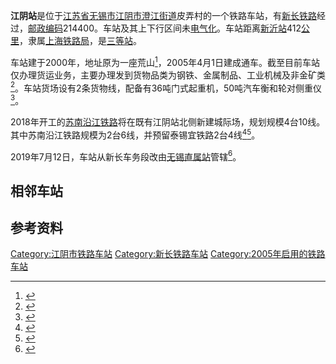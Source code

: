 {{noteTA
|1=zh-cn:始发车次; zh-hk:列車班次;
|2=zh-cn:车次; zh-hk:班次;
}}
{{Infobox China railway station
|车站名称 = 江阴站
|车站拼音 = Jiangyin
|英文名称 = Jiangyin Railway Station
|车站代码 = 19097<ref>{{cite book|title=中华人民共和国铁路车站代码（GB/T 10302-2010）|publisher=中国标准出版社|year=2010|isbn=155066140495|ignore-isbn-error=true|pages=18}}</ref>
|电报码 = KYH
|拼音码 = JYI
|车站位置 = [[江苏省|江苏省]][[无锡市|无锡市]][[江阴市|江阴市]][[澄江街道_(江阴市)|澄江街道]]皮弄村
|坐标 = {{coord|31.862148|120.275445|display=inline,title}}
|归属 = [[上海铁路局|上海铁路局]][[无锡直属站|无锡直属站]]
|线路 = [[新长铁路|新长铁路]]<br>''[[苏南沿江铁路|苏南沿江铁路]]''（建设中）
|车站等级 = [[三等站_(中铁)|三等站]]
}}
'''江阴站'''是位于[[江苏省|江苏省]][[无锡市|无锡市]][[江阴市|江阴市]][[澄江街道_(江阴市)|澄江街道]]皮弄村的一个铁路车站，有[[新长铁路|新长铁路]]经过，[[邮政编码|邮政编码]]214400。车站及其上下行区间未[[电气化|电气化]]。车站距离[[新沂站|新沂站]]412[[公里|公里]]，隶属[[上海铁路局|上海铁路局]]，是[[三等站_(中铁)|三等站]]。

车站建于2000年，地址原为一座荒山<ref>{{cite news|title=江阴移荒山建火车站 既保农田又保钢厂|url=http://news.sina.com.cn/china/2000-08-25/120516.html|publisher=新浪网|date=2000-08-25|accessdate=2019-02-07|archive-date=2019-02-09|archive-url=https://web.archive.org/web/20190209124155/http://news.sina.com.cn/china/2000-08-25/120516.html|dead-url=no}}</ref>，2005年4月1日建成通车。截至目前车站仅办理货运业务，主要办理发到货物品类为钢铁、金属制品、工业机械及非金矿类<ref>{{cite web|url=http://hyfw.95306.cn/hyinfo/action/FwcszsAction_index?type=1|title=营业站服务信息查询|publisher=[[中国铁路客户服务中心|中国铁路客户服务中心]]|accessdate=2019-02-07|archive-date=2018-09-14|archive-url=https://web.archive.org/web/20180914133603/http://hyfw.95306.cn/hyinfo/action/FwcszsAction_index?type=1|dead-url=no}}</ref>。车站货场设有2条货物线，配备有36吨门式起重机，50吨汽车衡和轮对侧重仪<ref>{{cite book|author=江阴市地方志编纂委员会|title=江阴市志1988-2007|publisher=方志出版社|year=2012|isbn=978-7-5144-0545-3}}</ref>{{rp|237}}。

2018年开工的[[苏南沿江铁路|苏南沿江铁路]]将在既有江阴站北侧新建城际场，规划规模4台10线。其中苏南沿江铁路规模为2台6线，并预留泰锡宜铁路2台4线<ref>{{cite news|title=快来看看，江阴高铁站是啥模样|url=http://jsnews.jschina.com.cn/wx/a/201804/t20180427_1562694.shtml|publisher=中国江苏网|date=2018-04-27|accessdate=2019-02-06|archive-date=2019-02-07|archive-url=https://web.archive.org/web/20190207015732/http://jsnews.jschina.com.cn/wx/a/201804/t20180427_1562694.shtml|dead-url=no}}</ref><ref name = "新建铁路苏南沿江铁路环境影响报告书（全本公示版）">{{cite web | author = 中设设计集团股份有限公司 中铁第四勘察设计院集团有限公司 | title = 新建铁路苏南沿江铁路环境影响报告书（全本公示版） | publisher =  | date = 2018-04 | language = zh | accessdate = 2018-04-20 | url = http://www.jshbgz.cn/ssgs/201804/P020180420129375233016.pdf | archive-date = 2018-04-20 | archive-url = https://web.archive.org/web/20180420202951/http://www.jshbgz.cn/ssgs/201804/P020180420129375233016.pdf | dead-url = no }}</ref>。

2019年7月12日，车站从新长车务段改由[[无锡直属站|无锡直属站]]管辖<ref>{{cite web|title=首页 地方志资料库 上海年鉴 上海年鉴2020 十六、交通运输业·邮政 节（七）铁路运输|url=http://61.129.65.112/dfz_web/DFZ/Info?idnode=262822&tableName=userobject1a&id=450690|publisher=上海市地方志办公室|date=2020-12-09|access-date=2021-02-13|archive-date=2021-02-20|archive-url=https://web.archive.org/web/20210220224929/http://61.129.65.112/dfz_web/DFZ/Info?idnode=262822&tableName=userobject1a&id=450690|dead-url=no}}</ref>。

==相邻车站==
{{start rail box}}
{{s-inop|[[江阴北站|江阴北站]]}}
{{s-line|[[新长铁路|新长铁路]]}}
{{s-inop|[[月城站|月城站]]}}
{{end box}}

==参考资料==
{{reflist}}
{{新长铁路}}
{{苏南沿江铁路}}
{{盐泰锡常宜城际铁路}}
{{无锡铁路车站}}

[[Category:江阴市铁路车站|Category:江阴市铁路车站]]
[[Category:新长铁路车站|Category:新长铁路车站]]
[[Category:2005年启用的铁路车站|Category:2005年启用的铁路车站]]